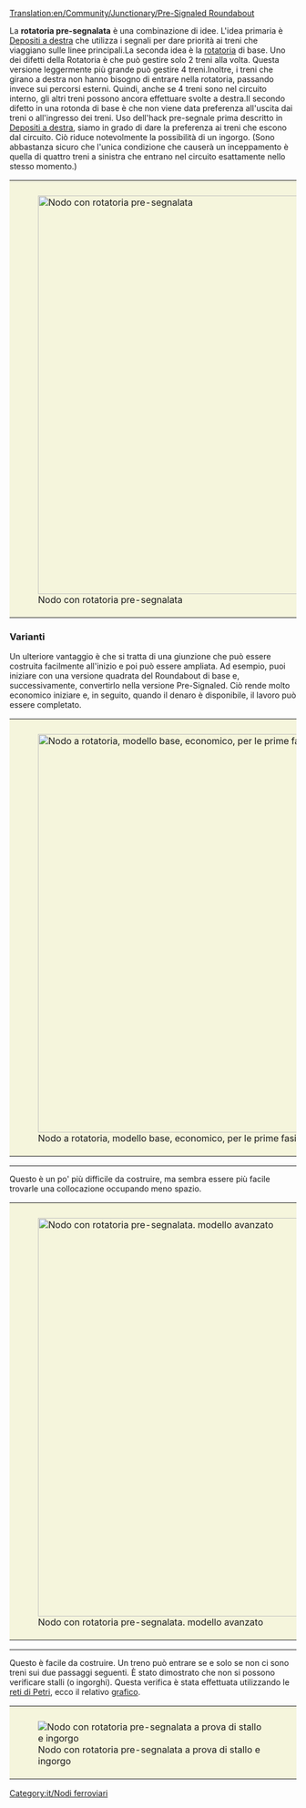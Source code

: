 [[Translation:en/Community/Junctionary/Pre-Signaled Roundabout]]

{{it/Nodi ferroviari}}
{{it/Requisiti nodo|In più fasi|2|0|0|1|0|0|0|0|1|1|2||I treni guasti bloccano tutto il nodo.|
* Ingorghi di traffico improbabili ma possibili (treni di grandi dimensioni).
* Semplice da costruire inizialmente, si può rendere più articolato in seguito.
* la segnaletica complessa può essere difficile da realizzare.
* Area: 15x15
}}
La '''rotatoria pre-segnalata''' è una combinazione di idee. L'idea primaria è [[it/Manual/Costruzione depositi#Configurazioni avanzate dei depositi|Depositi a destra]] che utilizza i segnali per dare priorità ai treni che viaggiano sulle linee principali.La seconda idea è la [[it/Community/Junctionary/Rotatoria|rotatoria]] di base. Uno dei difetti della Rotatoria è che può gestire solo 2 treni alla volta. Questa versione leggermente più grande può gestire 4 treni.Inoltre, i treni che girano a destra non hanno bisogno di entrare nella rotatoria, passando invece sui percorsi esterni. Quindi, anche se 4 treni sono nel circuito interno, gli altri treni possono ancora effettuare svolte a destra.Il secondo difetto in una rotonda di base è che non viene data preferenza all'uscita dai treni o all'ingresso dei treni. Uso dell'hack pre-segnale prima descritto in [[it/Manual/Costruzione depositi#Configurazioni avanzate dei depositi|Depositi a destra]], siamo in grado di dare la preferenza ai treni che escono dal circuito. Ciò riduce notevolmente la possibilità di un ingorgo. (Sono abbastanza sicuro che l'unica condizione che causerà un inceppamento è quella di quattro treni a sinistra che entrano nel circuito esattamente nello stesso momento.)

{|style="border: 0px; margin: 5px auto 25px auto;"
|style="padding: 10px 10px 5px; 10px; background-color: #F5F5DC;"|[[File:en/PresignaledRoundAbout.png|none|thumb|700px|Nodo con rotatoria pre-segnalata]]
|}

===Varianti===
Un ulteriore vantaggio è che si tratta di una giunzione che può essere costruita facilmente all'inizio e poi può essere ampliata. Ad esempio, puoi iniziare con una versione quadrata del Roundabout di base e, successivamente, convertirlo nella versione Pre-Signaled. Ciò rende molto economico iniziare e, in seguito, quando il denaro è disponibile, il lavoro può essere completato.

{|style="border: 0px; margin: 5px auto 25px auto;"
|style="padding: 10px 10px 5px; 10px; background-color: #F5F5DC;"|[[File:en/StartingPresignaledRoundAbout.png|none|thumb|700px|Nodo a rotatoria, modello base, economico, per le prime fasi del gioco]]
|}
----
Questo è un po' più difficile da costruire, ma sembra essere più facile trovarle una collocazione occupando meno spazio.

{|style="border: 0px; margin: 5px auto 25px auto;"
|style="padding: 10px 10px 5px; 10px; background-color: #F5F5DC;"|[[File:en/PresignaledRoundAboutVariant.png|none|thumb|700px|Nodo con rotatoria pre-segnalata. modello avanzato]]
|}
----
Questo è facile da costruire. Un treno può entrare se e solo se non ci sono treni sui due passaggi seguenti.
È stato dimostrato che non si possono verificare stalli (o ingorghi). Questa verifica è stata effettuata utilizzando le [https://it.wikipedia.org/wiki/Rete_di_Petri reti di Petri], ecco il relativo [http://en.wikipedia.org/wiki/Image:Trains.png grafico]. 

{|style="border: 0px; margin: 5px auto 25px auto;"
|style="padding: 10px 10px 5px; 10px; background-color: #F5F5DC;"|[[File:en/No-colide-roundabout-4w.png|center|frame|Nodo con rotatoria pre-segnalata a prova di stallo e ingorgo]]
|}

[[Category:it/Nodi ferroviari]]